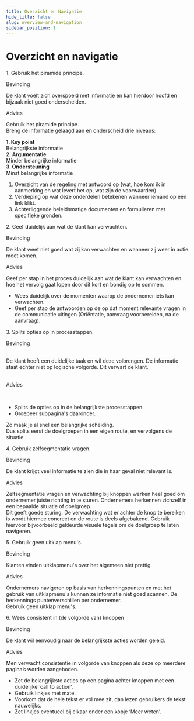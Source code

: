 ```yaml
---
title: Overzicht en Navigatie
hide_title: false
slug: overview-and-navigation
sidebar_position: 1
---
```



# Overzicht en navigatie

<Heading type="h2">1. Gebruik het piramide principe.</Heading>

<Heading type="h3">Bevinding</Heading>
<p>De klant voelt zich overspoeld met informatie en kan hierdoor hoofd en bijzaak niet goed onderscheiden.</p>

<Heading type="h3">Advies</Heading>
<p>
  Gebruik het piramide principe.
  <br />
  Breng de informatie gelaagd aan en onderscheid drie niveaus:
</p>
<div className="rvo-layout-row rvo-layout-gap--lg">
  <div className="rvo-layout-column rvo-layout-gap--md">
    <div>
      <b>1. Key point</b>
      <br />
      Belangrijkste informatie
    </div>
    <div>
      <b>2. Argumentatie</b>
      <br />
      Minder belangrijke informatie
    </div>
    <div>
      <b>3. Ondersteuning</b>
      <br />
      Minst belangrijke informatie
    </div>
  </div>
</div>

<p>

1.  Overzicht van de regeling met antwoord op (wat, hoe kom ik in aanmerking en wat levert het op, wat zijn de voorwaarden)
2.  Verdieping op wat deze onderdelen betekenen wanneer iemand op één link klikt.
3.  Achterliggende beleidsmatige documenten en formulieren met specifieke gronden.

</p>

<Heading type="h2">2. Geef duidelijk aan wat de klant kan verwachten.</Heading>

<Heading type="h3">Bevinding</Heading>
<p>De klant weet niet goed wat zij kan verwachten en wanneer zij weer in actie moet komen.</p>

<Heading type="h3">Advies</Heading>
<p>
  Geef per stap in het proces duidelijk aan wat de klant kan verwachten en hoe het vervolg gaat lopen door dit kort en
  bondig op te sommen.
</p>

- Wees duidelijk over de momenten waarop de ondernemer iets kan
  verwachten.
- Geef per stap de antwoorden op de op dat moment relevante vragen in de
  communicatie uitingen (Oriëntatie, aanvraag voorbereiden, na de aanvraag).

<Heading type="h2">3. Splits opties op in processtappen.</Heading>

<div className="rvo-layout-row rvo-layout-align-items-start rvo-layout-gap--lg">
  <div style={{ flex: 0.7 }}>
    <Heading type="h3">Bevinding</Heading>
    <p>
      <br />
      De klant heeft een duidelijke taak en wil deze volbrengen. De informatie staat echter niet op logische volgorde. Dit
      verwart de klant.
      <br />
      <br />
    </p>
    <Heading type="h3">Advies</Heading>
    <p>
      <br />
      <ul>
        <li>Splits de opties op in de belangrijkste processtappen.</li>
        <li>Groepeer subpagina's daaronder.</li>
      </ul>
      Zo maak je al snel een belangrijke scheiding.
      <br />
      Dus splits eerst de doelgroepen in een eigen route, en vervolgens de situatie.
    </p>
  </div>
  <div style={{ flex: 0.3 }}>
    <ProgressTracker>
      <ProgressTrackerStep state="start" label="Kringlooplandbouwscan" line="straight" size="md" />
      <ProgressTrackerStep state="completed" label="Vragen over uw bedrijf" line="substep-start" size="md" />
      <ProgressTrackerStep state="completed" label="Vragen over uw bedrijf" line="straight" size="sm" />
      <ProgressTrackerStep state="completed" label="Vragen over uw bedrijf" line="substep-end" size="sm" />
      <ProgressTrackerStep state="completed" label="Toekomst van uw bedrijf" line="straight" size="md" />
      <ProgressTrackerStep state="completed" label="Thema: Verdienmodel" line="substep-start" size="md" />
      <ProgressTrackerStep state="completed" label="Nieuwe marktconcepten" line="straight" size="sm" />
      <ProgressTrackerStep
        state="completed"
        label="Verbreding van uw bedrijfsactiviteiten"
        line="substep-end"
        size="sm"
      />
      <ProgressTrackerStep state="completed" label="Mogen we u nog wat vragen stellen?" line="straight" size="md" />
      <ProgressTrackerStep state="end" label="Resultaten" line="none" size="md" />
    </ProgressTracker>
  </div>
</div>

<Heading type="h2">4. Gebruik zelfsegmentatie vragen.</Heading>

<Heading type="h3">Bevinding</Heading>
<p>De klant krijgt veel informatie te zien die in haar geval niet relevant is.</p>

<Heading type="h3">Advies</Heading>
<p>
  Zelfsegmentatie vragen en verwachting bij knoppen werken heel goed om ondernemer juiste richting in te sturen.
  Ondernemers herkennen zichzelf in een bepaalde situatie of doelgroep.
  <br />
  Dit geeft goede sturing. De verwachting wat er achter de knop te bereiken is wordt hiermee concreet en de route is
  deels afgebakend. Gebruik hiervoor bijvoorbeeld gekleurde visuele tegels om de doelgroep te laten navigeren.
</p>

<Heading type="h2">5. Gebruik geen uitklap menu's.</Heading>

<Heading type="h3">Bevinding</Heading>
<p>Klanten vinden uitklapmenu's over het algemeen niet prettig.</p>

<Heading type="h3">Advies</Heading>
<p>
  Ondernemers navigeren op basis van herkenningspunten en met het gebruik van uitklapmenu's kunnen ze informatie niet
  goed scannen. De herkennings puntenverschillen per ondernemer.
  <br /> Gebruik geen uitklap menu's.
</p>

<Heading type="h2">6. Wees consistent in (de volgorde van) knoppen</Heading>

<Heading type="h3">Bevinding</Heading>
<p>De klant wil eenvoudig naar de belangrijkste acties worden geleid.</p>

<Heading type="h3">Advies</Heading>
<p>Men verwacht consistentie in volgorde van knoppen als deze op meerdere pagina’s worden aangeboden.</p>

- Zet de belangrijkste acties op een pagina achter knoppen met een duidelijke ‘call to action’.
- Gebruik linkjes met mate.
- Voorkom dat de hele tekst er vol mee zit, dan lezen gebruikers de tekst nauwelijks.
- Zet linkjes eventueel bij elkaar onder een kopje ‘Meer weten’.
